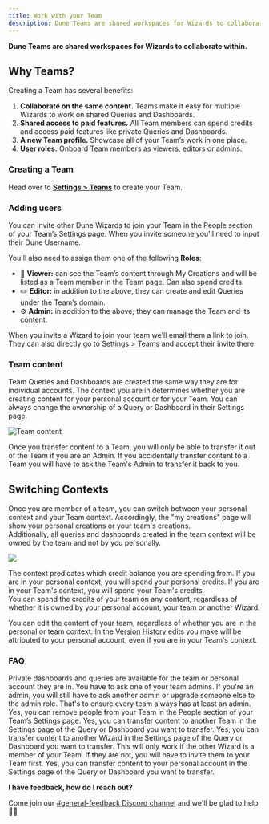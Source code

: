 ```yaml
---
title: Work with your Team
description: Dune Teams are shared workspaces for Wizards to collaborate within.
---
```


**Dune Teams are shared workspaces for Wizards to collaborate within.**

## Why Teams?

Creating a Team has several benefits:

1. **Collaborate on the same content.** Teams make it easy for multiple Wizards to work on shared Queries and Dashboards.
2. **Shared access to paid features.** All Team members can spend credits and access paid features like private Queries and Dashboards.
3. **A new Team profile.** Showcase all of your Team’s work in one place.
4. **User roles.** Onboard Team members as viewers, editors or admins.

### Creating a Team

Head over to [**Settings > Teams**](https://dune.com/settings/teams) to create your Team.

### Adding users

You can invite other Dune Wizards to join your Team in the People section of your Team’s Settings page. When you invite someone you'll need to input their Dune Username.

You'll also need to assign them one of the following **Roles**:

- 👀 **Viewer:** can see the Team’s content through My Creations and will be listed as a Team member in the Team page. Can also spend credits.
- ✏️ **Editor:** in addition to the above, they can create and edit Queries under the Team’s domain.
- ⚙️ **Admin:** in addition to the above, they can manage the Team and its content.

<Info>When you invite a Wizard to join your team we'll email them a link to join. They can also directly go to [Settings > Teams](https://dune.com/settings/teams) and accept their invite there.</Info>

### Team content

Team Queries and Dashboards are created the same way they are for individual accounts. The context you are in determines whether you are creating content for your personal account or for your Team. You can always change the ownership of a Query or Dashboard in their Settings page.

![Team content](/app/images/teams/teams-1.png)

<Warning>Once you transfer content to a Team, you will only be able to transfer it out of the Team if you are an Admin. If you accidentally transfer content to a Team you will have to ask the Team's Admin to transfer it back to you.</Warning>


## Switching Contexts 

Once you are member of a team, you can switch between your personal context and your Team context. Accordingly, the "my creations" page will show your personal creations or your team's creations.   
Additionally, all queries and dashboards created in the team context will be owned by the team and not by you personally.

![](/app/images/context-switcher.jpeg)

The context predicates which credit balance you are spending from. If you are in your personal context, you will spend your personal credits. If you are in your Team's context, you will spend your Team's credits.  
You can spend the credits of your team on any content, regardless of whether it is owned by your personal account, your team or another Wizard. 

You can edit the content of your team, regardless of whether you are in the personal or team context.
In the [Version History](../app/query-editor/version-history.md) edits you make will be attributed to your personal account, even if you are in your Team's context.

### FAQ

<Accordion title="Can I have private content?" icon="question-mark">
    Private dashboards and queries are available for the team or personal account they are in.
</Accordion>
<Accordion title="How do I edit my role?" icon="question-mark">
    You have to ask one of your team admins. If you're an admin, you will still have to ask another admin or upgrade someone else to the admin role. That's to ensure every team always has at least an admin.
</Accordion>
<Accordion title="Can I remove people from my Team?" icon="question-mark">
    Yes, you can remove people from your Team in the People section of your Team’s Settings page.
</Accordion>
<Accordion title="Can I transfer content to another Team?" icon="question-mark">
    Yes, you can transfer content to another Team in the Settings page of the Query or Dashboard you want to transfer.
</Accordion>
<Accordion title="Can I transfer content to another Wizard?" icon="question-mark">
    Yes, you can transfer content to another Wizard in the Settings page of the Query or Dashboard you want to transfer.
    This will only work if the other Wizard is a member of your Team. If they are not, you will have to invite them to your Team first.

</Accordion>
<Accordion title="Can I transfer content to my personal account?" icon="question-mark">
    Yes, you can transfer content to your personal account in the Settings page of the Query or Dashboard you want to transfer.
</Accordion>


**I have feedback, how do I reach out?**

Come join our [#general-feedback Discord channel](https://discord.com/channels/757637422384283659/1012706316755664926) and we'll be glad to help 🙇‍♂️
